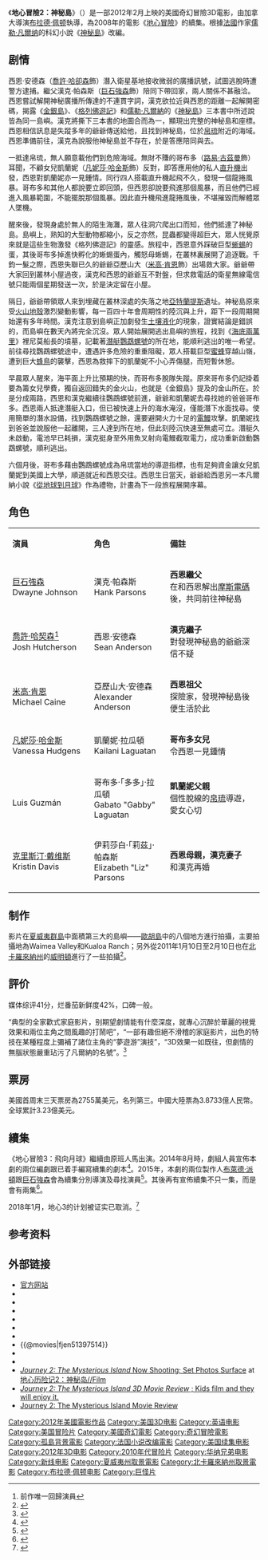 {{noteTA
|T=zh-hk:地心探險記2：世外秘島; zh-tw:地心冒險2：神祕島; zh-cn:地心历险记2：神秘岛;
|G1=Show
|G2=Movie
}}
{{Infobox film
| name           = 地心探險記2：世外秘島
| original_name  = ''Journey 2: The Mysterious Island''
| image          = Journey two the mysterious island.jpg
| image_size     =
| alt            = 
| caption        = 电影海报
| director       = [[布拉德·佩顿|布拉德·佩顿]]
| producer       = Charlotte Huggins<br />Beau Flynn<br />Tripp Vinson
| screenplay     = [[Brian_Gunn|Brian Gunn]]<br />[[Mark_Gunn|Mark Gunn]]
| story          = [[Richard_Outten|Richard Outten]]<br />Brian Gunn<br>Mark Gunn
| starring       = [[巨石強森|巨石強森]]<br />[[迈克尔·凯恩|迈克尔·凯恩]]<br />[[喬許·哈卻森|喬許·哈卻森]]<br />[[凡妮莎·哈金斯|凡妮莎·哈金斯]]<br />[[克莉絲汀·戴維斯|克莉絲汀·戴維斯]]
| music          = [[Andrew_Lockington|Andrew Lockington]]
| cinematography = [[David_Tattersall|David Tattersall]]
| editing        = [[David_Rennie_(editor)|David Rennie]]
| studio         = [[新線影業|新線影業]]<br />[[Walden_Media|Walden Media]] <!-- do not change without providing a source (see talk page) --> <ref name="#1">{{Cite web |url=http://www.themysteriousisland.com/#about-synopsis |title=存档副本 |access-date=2012-02-12 |archive-url=https://web.archive.org/web/20120214203854/http://www.themysteriousisland.com/#about-synopsis |archive-date=2012-02-14 |dead-url=no }}</ref>
| distributor    = [[華納兄弟|華納兄弟娛樂]] <!-- do not change without providing a source (see talk page) --> <ref name="#1"/>
| released       = 2012年1月19日{{flagicon|AUS}}{{flagicon|HKG}}<ref>{{Cite web |url=http://movie.now.com/home/movie?id=Journey2themysteriousisland |title=存档副本 |accessdate=2012-05-31 |archive-date=2012-01-25 |archive-url=https://web.archive.org/web/20120125050636/http://movie.now.com/home/movie?id=Journey2themysteriousisland |dead-url=yes }}</ref> <br />2012年2月3日{{flagicon|IND}}{{flagicon|BRA}}<br />2012年2月10日{{flagicon|US}}{{flagicon|CHN}}
| country        = {{美國電影產地}}
| language       = 英语
| runtime        = 94 分钟<ref>{{cite web|title=''JOURNEY 2 - THE MYSTERIOUS ISLAND'' (PG)|url=http://www.bbfc.co.uk/BFF284382/|work=[[British_Board_of_Film_Classification|British Board of Film Classification]]|accessdate=2012-01-06|archive-date=2020-06-05|archive-url=https://web.archive.org/web/20200605144959/https://www.bbfc.co.uk/releases/journey-2-mysterious-island-film-1|dead-url=no}}</ref>
| budget         = $7900万
| gross          = $323,597,192<ref>{{cite web |url=http://www.the-numbers.com/movie/Journey-2-Mysterious-Island |title=Journey 2: The Mysterious Island (2012) |publisher=Box Office Mojo |date=2012-02-10 |accessdate=2012-02-27 |archive-url=https://web.archive.org/web/20120303133831/http://www.the-numbers.com/movie/Journey-2-Mysterious-Island |archive-date=2012-03-03 |dead-url=no }}</ref>
| preceded_by    = 《[[地心冒險|地心冒險]]》
| cn_name        = 地心历险记2：神秘岛
| hk_name        = 地心探險記2：世外秘島
| tw_name        = 地心冒險2：神祕島
}}
《'''地心冒險2：神秘島'''》（{{lang-en|''Journey 2: The Mysterious Island''}}）是一部2012年2月上映的美國奇幻冒險3D電影，由加拿大導演[[布拉德·佩顿|布拉德·佩顿]]執導，為2008年的電影《[[地心冒險|地心冒險]]》的續集。根據[[法国|法國]]作家[[儒勒·凡尔纳|儒勒·凡爾纳]]的科幻小說《[[神秘岛_(小说)|神秘島]]》改編。

==剧情==
西恩·安德森（[[喬許·哈卻森|喬許·哈卻森]]飾）潛入衛星基地接收微弱的廣播訊號，試圖逃脫時遭警方逮捕。繼父漢克·帕森斯（[[巨石強森|巨石強森]]飾）陪同下帶回家，兩人關係不甚融洽。西恩嘗試解開神秘廣播所傳達的不連貫字詞，漢克欲拉近與西恩的距離一起解開密碼，揭露《[[金銀島|金銀島]]》、《[[格列佛遊記|格列佛遊記]]》和[[儒勒·凡爾納|儒勒·凡爾納]]的《[[神秘岛_(小说)|神秘島]]》三本書中所述說皆為同一島嶼。漢克將撕下三本書的地圖合而為一，顯現出完整的神秘島和座標。西恩相信訊息是失蹤多年的爺爺傳送給他，且找到神秘島，位於[[帛琉|帛琉]]附近的海域。西恩準備前往，漢克為說服他神秘島並不存在，於是答應陪同與去。

一抵達帛琉，無人願意載他們到危險海域。無財不賺的哥布多（[[路易·古茲曼|路易·古茲曼]]飾）耳聞，不顧女兒凱蘭妮（[[凡妮莎·哈金斯|凡妮莎·哈金斯]]飾）反對，即答應用他的私人[[直升機|直升機]]出發，西恩對凱蘭妮亦一見鍾情。同行四人搭載直升機起飛不久，發現一個龍捲風暴。哥布多和其他人都說要立即回頭，但西恩卻說要飛進那個風暴，而且他們已經進入風暴範圍，不能擺脫那個風暴。因此直升機飛進龍捲風後，不堪摧毀而解體眾人墜機。

醒來後，發現身處於無人的陌生海灘，眾人往洞穴爬出口而知，他們抵達了神秘島。島嶼上，熟知的大型動物都縮小，反之亦然，昆蟲都變得超巨大，眾人恍覺原來就是這些生物激發《格列佛遊記》的靈感。旅程中，西恩意外踩破巨型[[蜥蜴|蜥蜴]]的蛋，其後哥布多掉進快孵化的蜥蜴蛋內，觸怒母蜥蜴，在叢林裏展開了追逐戰。千鈞一髮之際，西恩失聯已久的爺爺亞歷山大（[[米高·肯恩|米高·肯恩]]飾）出場救大家。爺爺帶大家回到叢林小屋過夜，漢克和西恩的爺爺互不對盤，但求救電話的衛星無線電信號只能兩個星期發送一次，於是決定留在小屋。

隔日，爺爺帶領眾人來到埋藏在叢林深處的失落之地[[亞特蘭提斯|亞特蘭提斯]]遺址。神秘島原來受[[火山|火山]][[地殼|地殼]]激烈變動影響，每一百四十年會周期性的陸沉與上升，距下一段周期開始還有多年時間。漢克注意到島嶼正加劇發生[[土壤液化|土壤液化]]的現象，證實結論是錯誤的，而島嶼在數天內將完全沉沒。眾人開始展開逃出島嶼的旅程，找到《[[海底兩萬里|海底兩萬里]]》裡尼莫船長的墳墓，記載著[[鸚鵡螺號潛艇_(凡爾納小說)|潛艇鸚鵡螺號]]的所在地，能順利逃出的唯一希望。前往尋找鸚鵡螺號途中，遭遇許多危險的重重阻礙，眾人搭載巨型[[蜜蜂|蜜蜂]]穿越山嶺，遭到巨大[[蜂鳥|蜂鳥]]的襲擊，西恩為救摔下的凱蘭妮不小心弄傷腿，而短暫休憩。

早晨眾人醒來，海平面上升比預期的快，而哥布多脫隊失蹤。原來哥布多仍記掛着要為籌女兒學費，獨自返回錯失的金火山，也就是《金銀島》提及的金山所在。於是分成兩路，西恩和漢克繼續往鸚鵡螺號前進，爺爺和凱蘭妮去尋找她的爸爸哥布多。西恩兩人抵達潛艇入口，但已被快速上升的海水淹沒，僅能潛下水面找尋。使用簡單的潛水設備，找到鸚鵡螺號之餘，還要避開火力十足的[[電鰻|電鰻]]攻擊。凱蘭妮找到爸爸並說服他一起離開，三人達到所在地，但此刻陸沉快速至無處可立。潛艇久未啟動，電池早已耗損，漢克挺身至外用魚叉射向電鰻截取電力，成功重新啟動鸚鵡螺號，順利逃出。

六個月後，哥布多藉由鸚鵡螺號成為帛琉當地的導遊指標，也有足夠資金讓女兒凱蘭妮到美國上大學，順道就近和西恩交往。西恩生日當天，爺爺給西恩另一本凡爾納小說《[[從地球到月球_(凡爾納)|從地球到月球]]》作為禮物，計畫為下一段旅程展開序幕。

==角色==
{|class="wikitable" width="55%" style="font-size:82%;"
|- style="background:SILVER; color:SNOW" align=center
|style="width:3%"|'''演員'''
|style="width:3%"|'''角色'''
|style="width:7%"|'''備註'''
|-align=center 
|[[巨石強森|巨石強森]]<br/>Dwayne Johnson ||漢克·帕森斯<br/>Hank Parsons
|align=left|'''西恩繼父'''<br/>在和西恩解出[[摩斯電碼|摩斯電碼]]後，共同前往神秘島

|-align=center 
|[[喬許·哈契森|喬許·哈契森]]<ref>前作唯一回歸演員 </ref><br/>Josh Hutcherson||西恩·安德森<br/>Sean Anderson
|align=left|'''漢克繼子'''<br/>對發現神秘島的爺爺深信不疑

|-align=center 
|[[米高·肯恩|米高·肯恩]]<br/>Michael Caine ||亞歷山大·安德森<br/>Alexander Anderson
|align=left|'''西恩祖父'''<br/>探險家，發現神秘島後便生活於此

|-align=center 
|[[凡妮莎·哈金斯|凡妮莎·哈金斯]]<br/>Vanessa Hudgens||凱蘭妮·拉瓜頓<br/> Kailani Laguatan
|align=left|'''哥布多女兒'''<br/>令西恩一見鍾情

|-align=center 
|{{link-en|路易·古茲曼|Luis Guzmán}}<br/>Luis Guzmán||哥布多·「多多」·拉瓜頓<br/>Gabato "Gabby" Laguatan
|align=left|'''凱蘭妮父親'''<br/>個性脫線的[[帛琉|帛琉]]導遊，愛女心切

|-align=center 
|[[克里斯汀·戴维斯|克里斯汀·戴维斯]]<br/>Kristin Davis||伊莉莎白·「莉茲」·帕森斯<br/>Elizabeth "Liz" Parsons
|align=left|'''西恩母親，漢克妻子'''<br/>和漢克再婚

|}

== 制作 ==
影片在[[夏威夷群島|夏威夷群島]]中面積第三大的島嶼——[[瓦胡岛|歐胡島]]中的八個地方進行拍攝，主要拍攝地為Waimea Valley和Kualoa Ranch；另外從2011年1月10日至2月10日也在[[北卡罗来纳州|北卡羅來納州]]的[[威尔明顿_(北卡罗来纳州)|威明頓]]進行了一些拍攝<ref>{{Cite web |url=http://www.starnewsonline.com/article/20110107/ARTICLES/110109775 |title=存档副本 |access-date=2012-02-18 |archive-url=https://web.archive.org/web/20120926213538/http://www.starnewsonline.com/article/20110107/ARTICLES/110109775 |archive-date=2012-09-26 |dead-url=no }}</ref>。

== 評价 ==
媒体综评41分，烂番茄新鲜度42%，口碑一般。

“典型的全家歡式家庭影片，别期望劇情能有什麼深度，就專心沉醉於華麗的視覺效果和兩位主角之間風趣的打鬧吧”，“一部有趣但絕不滑稽的家庭影片，出色的特技在某種程度上彌補了諸位主角的“夢遊游”演技”，“3D效果一如既往，但劇情的無腦狀態嚴重玷污了凡爾納的名號”。<ref>{{cite web |url=http://ent.sina.com.cn/m/f/2012-02-13/ba3552613.shtml |language= |title=本周新片《誓约》《藏身之所》《地心历险记2》 |publisher=新浪 |date=2012年2月13日 |accessdate= |archive-url=https://web.archive.org/web/20160304142415/http://ent.sina.com.cn/m/f/2012-02-13/ba3552613.shtml |archive-date=2016-03-04 |dead-url=no }}</ref>

== 票房 ==
美國首周末三天票房為2755萬美元，名列第三。中國大陸票為3.8733億人民幣。全球累計3.23億美元。

{{start box}}
{{succession prize box|《[[世紀末光煞|世紀末光煞]]》|《[[逆戰|逆戰]]》|{{Flagicon|HK}}[[2012年香港一週票房冠軍|2012年香港一週票房冠軍]]|第3週<br>第4週}}
{{succession prize box|《[[碟中谍4|碟中谍4]]》|《[[战马_(电影)|战马]]》|{{Flagicon|CHN}}[[2012年中国大陸一周票房冠军|2012年中国大陸一周票房冠军]]|第7-8周<small>（2月13日—2月26日）</small>}}
{{end box}}

== 續集 ==
《地心冒險3：飛向月球》繼續由原班人馬出演。2014年8月時，劇組人員宣佈本劇的兩位編劇{{link-en|凯莉·海斯|Carey Hayes}}跟{{link-en|查德·海斯|Chad Hayes (writer)}}已着手編寫續集的劇本<ref>{{cite news|title='Journey' Sequels in the Works With 'Conjuring' Writers (Exclusive)|url=http://www.hollywoodreporter.com/heat-vision/journey-3-4-works-conjuring-725651|publisher=hollywoodreporter.com|date=2014-08-14|language=en|access-date=2016-10-15|archive-url=https://web.archive.org/web/20160826151314/http://www.hollywoodreporter.com/heat-vision/journey-3-4-works-conjuring-725651|archive-date=2016-08-26|dead-url=no}}</ref>。2015年，本劇的兩位製作人[[布萊德·派頓|布萊德·派頓]]跟[[巨石強森|巨石強森]]會為續集分別導演及尋找演員<ref>{{cite web | url=http://wegotthiscovered.com/movies/brad-peyton-mature-journey-3/ | title=Brad Peyton Wants A More "Mature" Journey 3 | work=wegotthiscovered.com | accessdate=2015-06-09 | language=en | archive-url=https://web.archive.org/web/20150525032419/http://wegotthiscovered.com/movies/brad-peyton-mature-journey-3/ | archive-date=2015-05-25 | dead-url=no }}</ref>。其後再有宣佈續集不只一集，而是會有兩集<ref>{{cite web|url=http://www.slashfilm.com/dwayne-johnson-journey-3-4-writer/|title=Dwayne Johnson Journey 3 and 4: Writers Hired For Two More Sequels|work=Slashfilm|access-date=2016-10-15|archive-url=https://web.archive.org/web/20161011192034/http://www.slashfilm.com/dwayne-johnson-journey-3-4-writer|archive-date=2016-10-11|dead-url=no}}</ref>。

2018年1月，地心3的计划被证实已取消。<ref>{{cite web|author1=David Stephens|title=Dwayne Johnson Confirms That Journey 3 Isn’t Happening|url=https://screenrant.com/dwayne-johnson-journey-3-cancelled/|website=ScreenRant|accessdate=2018-04-28|archive-url=https://web.archive.org/web/20180429024538/https://screenrant.com/dwayne-johnson-journey-3-cancelled/|archive-date=2018-04-29|dead-url=no}}</ref>

==参考资料==
{{Reflist|2}}

==外部链接==
* [http://www.themysteriousisland.com/ 官方网站]{{Wayback|url=http://www.themysteriousisland.com/ |date=20120214203854 }}
* {{IMDb title|1397514|Journey 2: The Mysterious Island}}
* {{rotten-tomatoes|journey_to_the_center_of_the_earth_2_3d}}
* {{Allmovie title|483125}}
* {{mojo title|journey2}}
* {{metacritic film|/center-of-the-earth-journey-2-the-mysterious-island}}
* {{Yahoomovie id|4097}}
* {{@movies|fjen51397514}}
* {{Mtime|130474}}
* {{douban}}
* [http://www.slashfilm.com/2010/11/10/journey-2-mysterious-island-shooting-set-photos-surface ''Journey 2: The Mysterious Island'' Now Shooting; Set Photos Surface]{{Webarchive|url=https://archive.today/20121208154753/http://www.slashfilm.com/2010/11/10/journey-2-mysterious-island-shooting-set-photos-surface |date=2012-12-08 }} at [[地心历险记2：神秘岛/Film|地心历险记2：神秘岛//Film]]
* [https://web.archive.org/web/20120207030127/http://www.cinecorn.com/telugu/reviews/journey-2-the-mysterious-island-3d-review.html ''Journey 2: The Mysterious Island 3D Movie Review'' ; Kids film and they will enjoy it.]
* [http://daddyforever.com/2012/02/10/verneian/ Journey 2: The Mysterious Island Movie Review]{{Wayback|url=http://daddyforever.com/2012/02/10/verneian/ |date=20120213062136 }}

{{Brad Peyton}}
{{巨石強森}}
{{DEFAULTSORT:Journey 2: The Mysterious Island}}
[[Category:2012年美國電影作品|Category:2012年美國電影作品]]
[[Category:美国3D电影|Category:美国3D电影]]
[[Category:英语电影|Category:英语电影]]
[[Category:美国冒险片|Category:美国冒险片]]
[[Category:美國奇幻電影|Category:美國奇幻電影]]
[[Category:奇幻冒險電影|Category:奇幻冒險電影]]
[[Category:孤島背景電影|Category:孤島背景電影]]
[[Category:法国小说改编電影|Category:法国小说改编電影]]
[[Category:美国续集电影|Category:美国续集电影]]
[[Category:2012年3D电影|Category:2012年3D电影]]
[[Category:2010年代冒险片|Category:2010年代冒险片]]
[[Category:华纳兄弟电影|Category:华纳兄弟电影]]
[[Category:新线电影|Category:新线电影]]
[[Category:夏威夷州取景電影|Category:夏威夷州取景電影]]
[[Category:北卡羅來納州取景電影|Category:北卡羅來納州取景電影]]
[[Category:布拉德·佩顿电影|Category:布拉德·佩顿电影]]
[[Category:巨怪片|Category:巨怪片]]